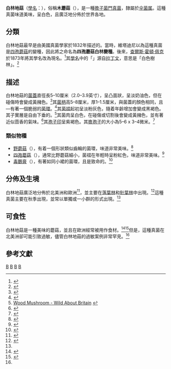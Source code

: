 {{Speciesbox 
| taxon = Agaricus silvicola
|image=Agaricus silvicola father and son.jpg
| authority =  ([[卡羅·維塔迪尼|Vittad.]]) [[查爾斯·霍頓·佩克|Peck]] (1872)}}
{{mycomorphbox
|name= 白林地菇
|whichGills=free
|capShape=convex
|capShape2=flat
|hymeniumType=gills
|stipeCharacter=ring
|ecologicalType=saprotrophic
|sporePrintColor=brown
|howEdible=choice}}

'''白林地菇'''（[[學名|學名]]：{{lang|la|'''''Agaricus silvicola'''''}}），俗稱'''木蘑菇'''（{{lang|en|Wood Mushroom}}），是一種[[擔子菌門|擔子菌門]][[真菌|真菌]]，隸屬於[[伞菌属|伞菌属]]。這種真菌味道美味，呈白色，且廣泛地分佈於世界各地。

==分類==
白林地菇最早是由美國真菌學家{{link-en|卡羅·維塔迪尼|Carlo Vittadini}}於1832年描述的。當時，維塔迪尼以為這種真菌是[[四孢蘑菇|四孢蘑菇]]的變種，因此將之命名為'''四孢蘑菇白林變種'''。後來，[[查爾斯·霍頓·佩克|查爾斯·霍頓·佩克]]於1873年將其學名改為現名。<ref name="urlMycoBank: Agaricus silvicola">{{cite web|url=http://www.mycobank.org/BioloMICS.aspx?Table=Mycobank&Rec=768&Fields=All|title=''Agaricus silvicola'' (Vittad.) Peck|publisher=MycoBank. International Mycological Association|accessdate=November 11, 2012|archive-date=2013-12-03|archive-url=https://web.archive.org/web/20131203003719/http://www.mycobank.org/BioloMICS.aspx?Table=Mycobank&Rec=768&Fields=All|dead-url=no}}</ref>其[[植物學名命名法|學名]]中的「''{{lang|la|silvicola}}''」源自[[拉丁文|拉丁文]]，意思是「白色樹林」。<ref>{{Cite web |url=http://www.first-nature.com/fungi/agaricus-silvicola.php |title=Agaricus silvicola, Wood Mushroom - First Nature |access-date=2013-12-02 |archive-date=2017-12-24 |archive-url=https://web.archive.org/web/20171224000429/http://www.first-nature.com/fungi/agaricus-silvicola.php |dead-url=no }}</ref>

== 描述 ==
白林地菇的[[菌蓋|菌蓋]]直徑長5–10厘米（2.0–3.9英寸），呈凸面狀，呈淡奶油色，但在碰傷時會變成黃赭色。<ref>{{Cite web |url=http://www.foragingguide.com/mushrooms/sp/wood_mushroom |title=Wood Mushroom - Agaricus silvicola |access-date=2013-12-02 |archive-date=2020-02-22 |archive-url=https://web.archive.org/web/20200222181742/http://www.foragingguide.com/mushrooms/sp/wood_mushroom |dead-url=no }}</ref>其[[菌柄|菌柄]]高5–8厘米，厚1–1.5厘米，與菌蓋的顏色相同，且—有著一個脆弱的[[菌環|菌環]]。<ref>{{Cite web |url=http://www.mushroomexpert.com/agaricus_silvicola.html |title=Agaricus silvicola - MushroomExpert |access-date=2013-12-02 |archive-date=2021-01-26 |archive-url=https://web.archive.org/web/20210126061422/http://www.mushroomexpert.com/agaricus_silvicola.html |dead-url=no }}</ref>其[[菌褶|菌褶]]起初呈淡粉灰色，隨着年齡增加會變成黑褐色。其子實層是自由下垂的。<ref>[http://wildaboutbritain.co.uk/wood-mushroom Wood Mushroom - Wild About Britain] {{webarchive|url=https://web.archive.org/web/20131203232224/http://wildaboutbritain.co.uk/wood-mushroom |date=2013-12-03 }}</ref>其菌肉呈白色，在碰傷或切割後會變成黃赭色，並有著近似茴香的氣味。<ref name=Phillips06>{{cite book|author=Roger Phillips|year=2006|title =Mushrooms|publisher=Pan MacMillan|isbn=0-330-44237-6}}</ref>其[[孢子印|孢子印]]呈紫褐色。其[[擔孢子|擔孢子]]的大小為5–6 x 3–4微米。<ref>{{Cite web |url=http://www.rogersmushrooms.com/gallery/DisplayBlock~bid~5501~gid~~source~gallerydefault.asp |title=Rogers Mushrooms - Agaricus silvicola Mushroom |access-date=2013-12-02 |archive-date=2016-12-24 |archive-url=https://web.archive.org/web/20161224091323/http://www.rogersmushrooms.com/gallery/DisplayBlock~bid~5501~gid~~source~gallerydefault.asp |dead-url=no }}</ref>

===類似物種===
*[[野蘑菇|野蘑菇]]（{{lang|la|''Agaricus arvensis''}}），有着一個形狀類似齒輪的菌環，味道非常美味。<ref>{{Cite web |url=http://www.mushroomexpert.com/agaricus_arvensis.html |title=Mushroom Expert - ''Agaricus arvensis'' |access-date=2013-12-02 |archive-date=2021-02-27 |archive-url=https://web.archive.org/web/20210227023335/http://www.mushroomexpert.com/agaricus_arvensis.html |dead-url=no }}</ref>
*[[四孢蘑菇|四孢蘑菇]]（{{lang|la|''Agaricus campestris''}}），通常比野蘑菇細小，菌褶在年輕時呈粉紅色，味道非常美味。<ref>{{cite book|last=Grigson|first=Jane |authorlink=|title=The Mushroom Feast|url=https://archive.org/details/mushroomfeast0000grig_s9u1|year=1975|publisher=Penguin |place=[[London|London]]|isbn=0-14-046273-2}}</ref>
*[[毒鵝膏|毒鵝膏]]（{{lang|la|''Amanita phalloides''}}），有著如同小裙的菌環，且是致命的。<ref name=mykoweb>{{cite web|url=http://www.mykoweb.com/CAF/species/Agaricus_silvicola.html|title=California Fungi—Agaricus silvicola|accessdate=January 18, 2008|archive-date=2012-09-21|archive-url=https://web.archive.org/web/20120921231335/http://www.mykoweb.com/CAF/species/Agaricus_silvicola.html|dead-url=no}}</ref>

==分佈及生境==
白林地菇廣泛地分佈於北美洲和歐洲<ref name=Arora2nd>{{cite book|author=Arora, David|year=1986|title=Mushrooms Demystified|url=https://archive.org/details/mushroomsdemysti00aror_0|publisher=Ten Speed Press|isbn=0-89815-169-4}}</ref>，並主要在[[落葉林|落葉林]]和[[針葉林|針葉林]]中出現。<ref>{{Cite web |url=http://www.wildfooduk.com/mushroom-guides/wood-mushroom-mushroom/ |title=Wood Mushroom, Agaricus silvicola - Wild Food UK |access-date=2013-12-02 |archive-url=https://web.archive.org/web/20171018083814/http://www.wildfooduk.com/mushroom-guides/wood-mushroom-mushroom |archive-date=2017-10-18 |dead-url=yes }}</ref>這種真菌主要在秋季出現，並常以單獨或一小群的形式出現。<ref name=Phillips06/>

==可食性==
白林地菇是一種美味的蘑菇，並且在歐洲經常被用作食材。<ref>{{cite web|url=http://www.mtsn.tn.it/bresadola/gallery.asp?code=137&lang=eng|title=Agaricus sylvicola (Vittad.) Peck|accessdate=January 18, 2008|deadurl=yes|archiveurl=https://web.archive.org/web/20110606010226/http://www.mtsn.tn.it/bresadola/gallery.asp?code=137&lang=eng|archivedate=2011年6月6日}}</ref><ref>{{cite web|url=http://www.grzyby.pl/gatunki/Agaricus_silvicola.htm|title=Agaricus silvicola (Vittad.) Peck (1887)|accessdate=January 18, 2008|archive-date=2021-02-26|archive-url=https://web.archive.org/web/20210226015827/https://grzyby.pl/gatunki/Agaricus_silvicola.htm|dead-url=no}}</ref>但是，這種真菌在北美洲卻可能引致過敏，儘管白林地菇的過敏案例非常罕見。<ref name=mykoweb/>

==參考文獻==
{{Portal|真菌}}

{{Reflist|2}}

{{commons category|Agaricus silvicola}}
{{Taxonbar|from=Q384480}}

{{DEFAULTSORT:Agaricus Silvicola}}
[[Category:伞菌属|B]]
[[Category:食用菌|B]]
[[Category:北美洲真菌|B]]
[[Category:歐洲真菌|B]]